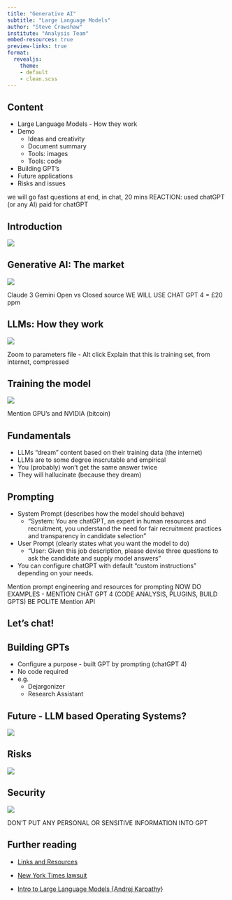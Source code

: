 ```yaml
---
title: "Generative AI"
subtitle: "Large Language Models"
author: "Steve Crawshaw"
institute: "Analysis Team"
embed-resources: true
preview-links: true
format:
  revealjs:
    theme: 
    - default
    - clean.scss
---
```



## Content {background-image="plots/weca_ppt_image_sized_3.png"}

- Large Language Models - How they work
- Demo
  - Ideas and creativity
  - Document summary
  - Tools: images
  - Tools: code
- Building GPT's
- Future applications
- Risks and issues

::: {.notes}
we will go fast
questions at end, in chat, 20 mins
REACTION:
  used chatGPT (or any AI)
  paid for chatGPT
:::


## Introduction {background-image="plots/weca_ppt_image_sized_3.png"}

![](plots/wikipedias-most-popular-articles-of-2023-v0-imoiun5gb05c1.webp)

## Generative AI: The market {background-image="plots/weca_ppt_image_sized_3.png"}

![](plots/llm_list.png)

::: {.notes}
Claude 3
Gemini
Open vs Closed source
WE WILL USE CHAT GPT 4 = £20 ppm
:::

## LLMs: How they work {background-image="plots/weca_ppt_image_sized_3.png"}
![](plots/llm_predict.png)

::: {.notes}
Zoom to parameters file - Alt click
Explain that this is training set, from internet, compressed
:::


## Training the model {background-image="plots/weca_ppt_image_sized_3.png"}
![](plots/llm_training_overview.png)

::: {.notes}
Mention GPU's and NVIDIA (bitcoin)
:::

## Fundamentals {background-image="plots/weca_ppt_image_sized_3.png"}

- LLMs "dream" content based on their training data (the internet)
- LLMs are to some degree inscrutable and empirical
- You (probably) won't get the same answer twice
- They will hallucinate (because they dream)


## Prompting {background-image="plots/weca_ppt_image_sized_3.png"}

- System Prompt (describes how the model should behave)
  - "System: You are chatGPT, an expert in human resources and recruitment, you understand the need for fair recruitment practices and transparency in candidate selection"
- User Prompt (clearly states what you want the model to do)
  - "User: Given this job description, please devise three questions to ask the candidate and supply model answers"
- You can configure chatGPT with default "custom instructions" depending on your needs.
  
::: {.notes}
Mention prompt engineering and resources for prompting
NOW DO EXAMPLES - MENTION CHAT GPT 4 (CODE ANALYSIS, PLUGINS, BUILD GPTS)
BE POLITE
Mention API
:::

## Let's chat! {background-image="plots/weca_ppt_image_sized_3.png"}

## Building GPTs {background-image="plots/weca_ppt_image_sized_3.png"}

- Configure a purpose - built GPT by prompting (chatGPT 4)
- No code required
- e.g.
  - Dejargonizer
  - Research Assistant

## Future - LLM based Operating Systems? {background-image="plots/weca_ppt_image_sized_3.png"}
![](plots/llm-future.png)

## Risks {background-image="plots/weca_ppt_image_sized_3.png"}
![](plots/freehugs.jpg)


## Security {background-image="plots/weca_ppt_image_sized_3.png"}
![](plots/llm_security.png)

::: {.notes}
DON'T PUT ANY PERSONAL OR SENSITIVE INFORMATION INTO GPT
:::

## Further reading {background-image="plots/weca_ppt_image_sized_3.png"}

- [Links and Resources](https://raindrop.io/murrayjarvis/llm-essential-42463647)
- [New York Times lawsuit](https://s3.eu-central-1.amazonaws.com/up.raindrop.io/raindrop/files/713/595/922/NYT_LLM_POA.pdf?X-Amz-Algorithm=AWS4-HMAC-SHA256&X-Amz-Content-Sha256=UNSIGNED-PAYLOAD&X-Amz-Credential=ASIAZWICFKR6WVGSFWFG%2F20240308%2Feu-central-1%2Fs3%2Faws4_request&X-Amz-Date=20240308T092329Z&X-Amz-Expires=1800&X-Amz-Security-Token=IQoJb3JpZ2luX2VjENn%2F%2F%2F%2F%2F%2F%2F%2F%2F%2FwEaDGV1LWNlbnRyYWwtMSJHMEUCIQDSsylaSWesOpvBYljWNi5f0T9KeniFGQA1v508PRrqVQIgDjH96NaH0IW%2BKnofjkuHNQYQ0nt%2BnrlH5igOsSxJOcYqgQQI0v%2F%2F%2F%2F%2F%2F%2F%2F%2F%2FARAAGgw2NjYyNjEzNDU0MDUiDENLxR8Oa0OGgstzFCrVA5nADpS8zvruX85923IXWkfSGjVDZ7Eo5OU73E5buXz9d3%2FIroHj1d87ZmVc7op7ndoqneOaMEnOVpI07VGXawCWS2P3P8IWa2dcEqfSdH7jfKykxsS3qAa%2F9tT07N2Db91jJG6tnniUaGJdXxOfhY7qGLybB1c9SL%2F3%2FXNJzej%2BKSpbO5nCOdcZzhOvTGgoNkavD478WkN3tzGtjFnL8s2rp0W26iw7S4%2FedhPohpzlkpmikjI0m80YC2I9E84kX77Tpm7OMf0RYxO7EbY1jKIlHHkldrpdu610e%2FAoZqZC7A%2FWbC8ZlQ8MsswTPstFyI5yVJ4MU0gCindvzZi1uNgSGjZVPsa6nO4f%2BE%2FQhG5WBA4V9mCdGzze54NGJYBPsRjQaiW5PnksRE4MI2OpjIMjbZJjLg0z11ZJq09OoOQqFoLAi7ttpB9qjPLhgrtSvqR6RCiCiIfLuEehEkzsnFvb1p%2B9K6d%2BLoSmhUsJuHRyjzyfbS9RVS024eecc7jblDN45URGgx88oWiRMaWD%2FViTTToVFb%2FBB9uCHBvRTMfjz6li8HzGEyuO3zoiyySXfBgxVtzXJkdNTU8NgHLH2D5BPHztZpaNcoAbaw8hlEquGMc1xAUw16SrrwY6pQGHaMrF8GHNhksodyQh9wQ4dsP4chDIWP0QEvWQkKKQpRuru%2FUrHaSM%2BG0LeXx8k%2Fzzxoc1Sry%2F%2Fmhf7EPOr9qzoVJs9K9BB9tTb55nNyrcjjNHx0kar476kMnCSB2b7xeVYV4V5yo0wWFE%2FWvWFCy2SVcJEmAAkkMKdd4h4CY2%2F%2FFQho6Ij4zvJghzRIlRGNWC7MwY5EAuKemhdiDZXpam7lWwCdM%3D&X-Amz-Signature=2d312ad3feb73445bfb1310d87cf49e575a5c6151e3ad3f73c267c01c64afdb1&X-Amz-SignedHeaders=host&x-id=GetObject)

- [Intro to Large Language Models {Andrej Karpathy}](https://www.youtube.com/watch?v=zjkBMFhNj_g)

